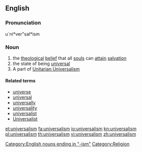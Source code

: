 ==English==

===Pronunciation===
u`ni*ver"sal*ism
{{wikipedia}}

===Noun===
{{en-noun|s|-}}

# the [[theological]] [[belief]] that all [[soul]]s can [[attain]] [[salvation]]
# the state of being [[universal]]
# A part of [[Unitarian Universalism]]

====Related terms====
* [[universe]]
* [[universal]]
* [[universally]]
* [[universality]]
* [[universalist]]
* [[Universalist]]

[[Category:English nouns ending in "-ism"]]
[[Category:Religion]]

[[et:universalism]]
[[fa:universalism]]
[[io:universalism]]
[[kn:universalism]]
[[pl:universalism]]
[[th:universalism]]
[[vi:universalism]]
[[zh:universalism]]